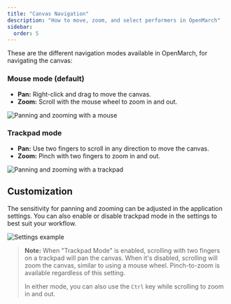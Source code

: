```yaml
---
title: "Canvas Navigation"
description: "How to move, zoom, and select performers in OpenMarch"
sidebar:
  order: 5
---
```


These are the different navigation modes available in OpenMarch, for navigating the canvas:

### Mouse mode (default)

- **Pan:** Right-click and drag to move the canvas.
- **Zoom:** Scroll with the mouse wheel to zoom in and out.

![Panning and zooming with a mouse](/docs/guides/navigation/mouse.gif)

### Trackpad mode

- **Pan:** Use two fingers to scroll in any direction to move the canvas.
- **Zoom:** Pinch with two fingers to zoom in and out.

![Panning and zooming with a trackpad](/docs/guides/navigation/trackpad.gif)

## Customization

The sensitivity for panning and zooming can be adjusted in the application settings.
You can also enable or disable trackpad mode in the settings to best suit your workflow.

![Settings example](/docs/guides/navigation/settings.gif)

> **Note:** When "Trackpad Mode" is enabled, scrolling with two fingers on a trackpad will pan the canvas.
> When it's disabled, scrolling will zoom the canvas, similar to using a mouse wheel.
> Pinch-to-zoom is available regardless of this setting.
>
> In either mode, you can also use the `Ctrl` key while scrolling to zoom in and out.
